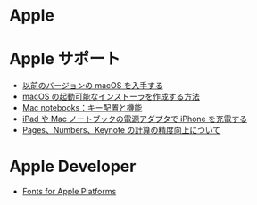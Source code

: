 # Apple

# Apple サポート

- [以前のバージョンの macOS を入手する](https://support.apple.com/ja-jp/HT211683)
- [macOS の起動可能なインストーラを作成する方法](https://support.apple.com/ja-jp/HT201372)
- [Mac notebooks：キー配置と機能](https://support.apple.com/ja-jp/HT3164)
- [iPad や Mac ノートブックの電源アダプタで iPhone を充電する](https://support.apple.com/ja-jp/HT202105)
- [Pages、Numbers、Keynote の計算の精度向上について](https://support.apple.com/ja-jp/HT210179)


# Apple Developer

- [Fonts for Apple Platforms](https://developer.apple.com/fonts/)
